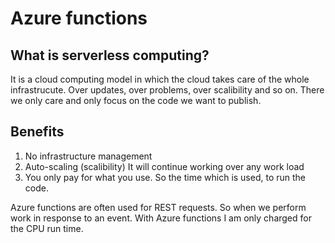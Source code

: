 # Azure functions
## What is serverless computing?
It is a cloud computing model in which the cloud takes care of the whole infrastrucute. Over updates, over problems, over scalibility and so on. There we only care and only focus on the code we want to publish.

## Benefits
1. No infrastructure management
2. Auto-scaling (scalibility) It will continue working over any work load
3. You only pay for what you use. So the time which is used, to run the code.

Azure functions are often used for REST requests. So when we perform work in response to an event.
With Azure functions I am only charged for the CPU run time.
